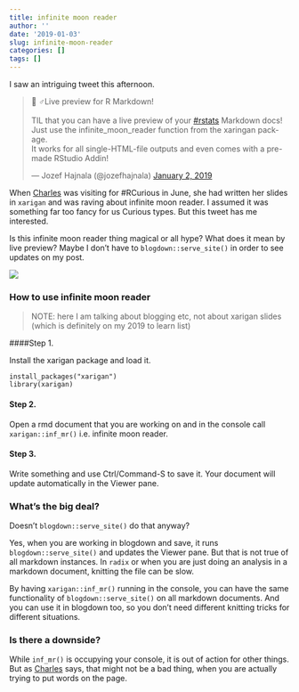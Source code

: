 ```yaml
---
title: infinite moon reader
author: ''
date: '2019-01-03'
slug: infinite-moon-reader
categories: []
tags: []
---
```

 
I saw an intriguing tweet this afternoon.  

<blockquote class="twitter-tweet" data-lang="en"><p lang="en" dir="ltr">🧙
♂️Live preview for R Markdown!<br><br>TIL that you can have a live preview of your <a href="https://twitter.com/hashtag/rstats?src=hash&amp;ref_src=twsrc%5Etfw">#rstats</a> Markdown docs!<br>Just use the infinite_moon_reader function from the xaringan package.<br>It works for all single-HTML-file outputs and even comes with a pre-made RStudio Addin!</p>&mdash; Jozef Hajnala (@jozefhajnala) <a href="https://twitter.com/jozefhajnala/status/1080535862541279232?ref_src=twsrc%5Etfw">January 2, 2019</a></blockquote>
<script async src="https://platform.twitter.com/widgets.js" charset="utf-8"></script>


When [Charles](@cantabile) was visiting for #RCurious in June, she had written her slides in `xarigan` and was raving about infinite moon reader. I assumed it was something far too fancy for us Curious types. But this tweet has me interested. 

Is this infinite moon reader thing magical or all hype? 
What does it mean by live preview? Maybe I don't have to `blogdown::serve_site()` in order to see updates on my post.

![](/post/2019-01-03-infinite-moon-reader_files/CopyOfmoon.jpg)



### How to use infinite moon reader
> NOTE: here I am talking about blogging etc, not about xarigan slides (which is definitely on my 2019 to learn list)

####Step 1. 

Install the xarigan package and load it.

```
install_packages("xarigan")
library(xarigan)
```

#### Step 2. 

Open a rmd document that you are working on and in the console call `xarigan::inf_mr()` i.e. infinite moon reader. 

#### Step 3. 

Write something and use Ctrl/Command-S to save it. Your document will update automatically in the Viewer pane. 

### What's the big deal? 

Doesn't `blogdown::serve_site()` do that anyway?

Yes, when you are working in blogdown and save, it runs `blogdown::serve_site()` and updates the Viewer pane. But that is not true of all markdown instances. In `radix` or when you are just doing an analysis in a markdown document, knitting the file can be slow. 

By having `xarigan::inf_mr()` running in the console, you can have the same functionality of `blogdown::serve_site()` on all markdown documents. And you can use it in blogdown too, so you don't need different knitting tricks for different situations. 

### Is there a downside? 

While `inf_mr()` is occupying your console, it is out of action for other things. But as [Charles](@cantabile) says, that might not be a bad thing, when you are actually trying to put words on the page. 

